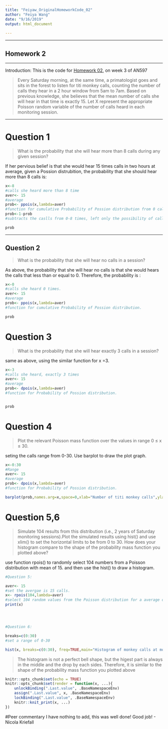```yaml
---
title: "Feiyaw_OriginalHomeworkCode_02"
author: "Feiya Wang"
date: "9/16/2019"
output: html_document
  
---
```

***

## Homework 2

***
Introduction: This is the code for [Homework 02](https://fuzzyatelin.github.io/bioanth-stats/homework-02.html), on week 3 of AN597

>Every Saturday morning, at the same time, a primatologist goes and sits in the forest to listen for titi monkey calls, counting the number of calls they hear in a 2 hour window from 5am to 7am. Based on previous knowledge, she believes that the mean number of calls she will hear in that time is exactly 15. Let X represent the appropriate Poisson random variable of the number of calls heard in each monitoring session.

***
# Question 1 
>What is the probability that she will hear more than 8 calls during any given session?

If her pervious belief is that she would hear 15 times calls in two hours at average, given a Possion distrubition, the probability that she should hear more than 8 calls is: 
```r
x<-8
#calls she heard more than 8 time
aver<- 15
#average
prob<- ppois(x,lambda=aver)
#function for cumulative Probability of Possion distribution from 0 calls to 8 calls
prob<-1-prob
#subtracts the caslls from 0-8 times, left only the possibility of calls more than 8

prob

```
***
## Question 2
>What is the probability that she will hear no calls in a session?

As above, the probability that she will hear no calls is that she would hears the calls that less than or equal to 0.
Therefore, the probability is :
```r
x<-0
#calls she heard 0 times.
aver<- 15
#average
prob<- ppois(x,lambda=aver)
#function for cumulative Probability of Possion distribution.

prob
```


# Question 3
>What is the probability that she will hear exactly 3 calls in a session?

same as above, using the similar function for x =3.
```r
x<-3
#calls she heard, exactly 3 times
aver<- 15
#average
prob<- dpois(x,lambda=aver)
#function for Probability of Possion distribution.


prob

```

# Question 4
>Plot the relevant Poisson mass function over the values in range 0 ≤ x ≤ 30.

seting the calls range from 0-30. Use barplot to draw the plot graph.
```r
x<-0:30
#Range
aver<- 15
#average
prob<- dpois(x,lambda=aver)
#function for Probability of Possion distribution.

barplot(prob,names.arg=x,space=0,xlab="Number of titi monkey calls",ylab="Probability",main="Poisson Probability Mass Function")

```

# Question 5,6
>Simulate 104 results from this distribution (i.e., 2 years of Saturday monitoring sessions).Plot the simulated results using hist() and use xlim() to set the horizontal limits to be from 0 to 30. How does your histogram compare to the shape of the probability mass function you plotted above?

use function rpois() to randomly select 104 numbers from a Poisson distribution with mean of 15. and then use the hist() to draw a histogram.
```r
#Question 5:

aver<- 15
#set the avergae is 15 calls.
x<- rpois(104,lambda=aver)
#select 104 random values from the Poisson distribution for a average of 15) 
print(x)




#Question 6:

breaks=c(0:30)
#set a range of 0-30  

hist(x, breaks=c(0:30), freq=TRUE,main="Histogram of monkey calls at morning session in two years",xlim=range(breaks),xlab = "number of monkey's call", ylab = "number of days")
```





>The histogram is not a perfect bell shape, but the higest part is always in the middle and the drop by each sides.
Therefore, it is similar to the shape of the probability mass function you plotted above


```r

knitr::opts_chunk$set(echo = TRUE)
knitr::opts_chunk$set(render = function(x, ...){
    unlockBinding(".Last.value", .BaseNamespaceEnv)
    assign(".Last.value", x, .BaseNamespaceEnv)
    lockBinding(".Last.value", .BaseNamespaceEnv)
    knitr::knit_print(x, ...)
})
```

#Peer commentary
I have nothing to add, this was well done! Good job! 
- Nicola Kriefall